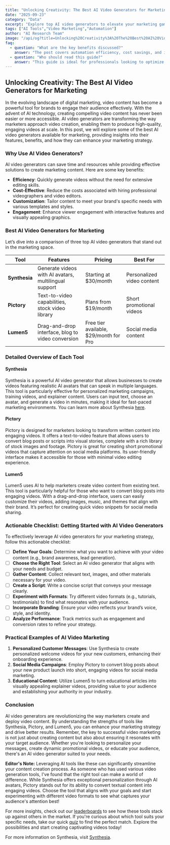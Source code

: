 ```yaml
---
title: "Unlocking Creativity: The Best AI Video Generators for Marketing"
date: "2025-09-23"
category: "Data"
excerpt: "Explore top AI video generators to elevate your marketing game with engaging and innovative videos."
tags: ["AI Tools","Video Marketing","Automation"]
author: "AI Research Team"
image: "/api/og?title=Unlocking%20Creativity%3A%20The%20Best%20AI%20Video%20Generators%20for%20Marketing&type=blog&category=Data"
faq:
  - question: "What are the key benefits discussed?"
    answer: "The post covers automation efficiency, cost savings, and implementation strategies for data tools."
  - question: "Who should read this guide?"
    answer: "This guide is ideal for professionals looking to optimize their data workflows with AI-powered solutions."
---
```


## Unlocking Creativity: The Best AI Video Generators for Marketing

In the evolving landscape of digital marketing, video content has become a powerful tool for brands to engage their audience effectively. With the advent of AI technology, creating compelling video content has never been easier or more accessible. AI video generators are transforming the way marketers approach video creation, enabling them to produce high-quality, engaging videos at scale. In this post, we will explore some of the best AI video generators available for marketing, providing insights into their features, benefits, and how they can enhance your marketing strategy.

### Why Use AI Video Generators?

AI video generators can save time and resources while providing effective solutions to create marketing content. Here are some key benefits:
- **Efficiency**: Quickly generate videos without the need for extensive editing skills.
- **Cost-Effective**: Reduce the costs associated with hiring professional videographers and video editors.
- **Customization**: Tailor content to meet your brand's specific needs with various templates and styles.
- **Engagement**: Enhance viewer engagement with interactive features and visually appealing graphics.

### Best AI Video Generators for Marketing

Let’s dive into a comparison of three top AI video generators that stand out in the marketing space.

| **Tool**          | **Features**                                            | **Pricing**                  | **Best For**                     |
|-------------------|---------------------------------------------------------|------------------------------|-----------------------------------|
| **Synthesia**     | Generate videos with AI avatars, multilingual support   | Starting at $30/month       | Personalized video content      |
| **Pictory**       | Text-to-video capabilities, stock video library        | Plans from $19/month        | Short promotional videos        |
| **Lumen5**        | Drag-and-drop interface, blog to video conversion      | Free tier available, $29/month for Pro | Social media content         |

### Detailed Overview of Each Tool

#### Synthesia
Synthesia is a powerful AI video generator that allows businesses to create videos featuring realistic AI avatars that can speak in multiple languages. This tool is particularly effective for personalized marketing campaigns, training videos, and explainer content. Users can input text, choose an avatar, and generate a video in minutes, making it ideal for fast-paced marketing environments. You can learn more about Synthesia [here](/tools/synthesia).

#### Pictory
Pictory is designed for marketers looking to transform written content into engaging videos. It offers a text-to-video feature that allows users to convert blog posts or scripts into visual stories, complete with a rich library of stock images and footage. Pictory is great for creating short promotional videos that capture attention on social media platforms. Its user-friendly interface makes it accessible for those with minimal video editing experience.

#### Lumen5
Lumen5 uses AI to help marketers create video content from existing text. This tool is particularly helpful for those who want to convert blog posts into engaging videos. With a drag-and-drop interface, users can easily customize their videos, adding images, music, and themes that align with their brand. It’s perfect for creating quick video snippets for social media sharing.

### Actionable Checklist: Getting Started with AI Video Generators

To effectively leverage AI video generators for your marketing strategy, follow this actionable checklist:

- [ ] **Define Your Goals**: Determine what you want to achieve with your video content (e.g., brand awareness, lead generation).
- [ ] **Choose the Right Tool**: Select an AI video generator that aligns with your needs and budget.
- [ ] **Gather Content**: Collect relevant text, images, and other materials necessary for your video.
- [ ] **Create a Script**: Write a concise script that conveys your message clearly.
- [ ] **Experiment with Formats**: Try different video formats (e.g., tutorials, testimonials) to find what resonates with your audience.
- [ ] **Incorporate Branding**: Ensure your video reflects your brand’s voice, style, and identity.
- [ ] **Analyze Performance**: Track metrics such as engagement and conversion rates to refine your strategy.

### Practical Examples of AI Video Marketing

1. **Personalized Customer Messages**: Use Synthesia to create personalized welcome videos for your new customers, enhancing their onboarding experience.
2. **Social Media Campaigns**: Employ Pictory to convert blog posts about your new product launch into short, engaging videos for social media marketing.
3. **Educational Content**: Utilize Lumen5 to turn educational articles into visually appealing explainer videos, providing value to your audience and establishing your authority in your industry.

### Conclusion

AI video generators are revolutionizing the way marketers create and deploy video content. By understanding the strengths of tools like Synthesia, Pictory, and Lumen5, you can enhance your marketing strategy and drive better results. Remember, the key to successful video marketing is not just about creating content but also about ensuring it resonates with your target audience. Whether you're looking to personalize your messages, create dynamic promotional videos, or educate your audience, there's an AI video generator suited to your needs.

**Editor's Note:** Leveraging AI tools like these can significantly streamline your content creation process. As someone who has used various video generation tools, I've found that the right tool can make a world of difference. While Synthesia offers exceptional personalization through AI avatars, Pictory stands out for its ability to convert textual content into engaging videos. Choose the tool that aligns with your goals and start experimenting with different video formats to see what captures your audience's attention best!

For more insights, check out our [leaderboards](/leaderboards) to see how these tools stack up against others in the market. If you're curious about which tool suits your specific needs, take our quick [quiz](/quiz) to find the perfect match. Explore the possibilities and start creating captivating videos today! 

For more information on Synthesia, visit [Synthesia](https://apollo.com?ref=agentmastery).
